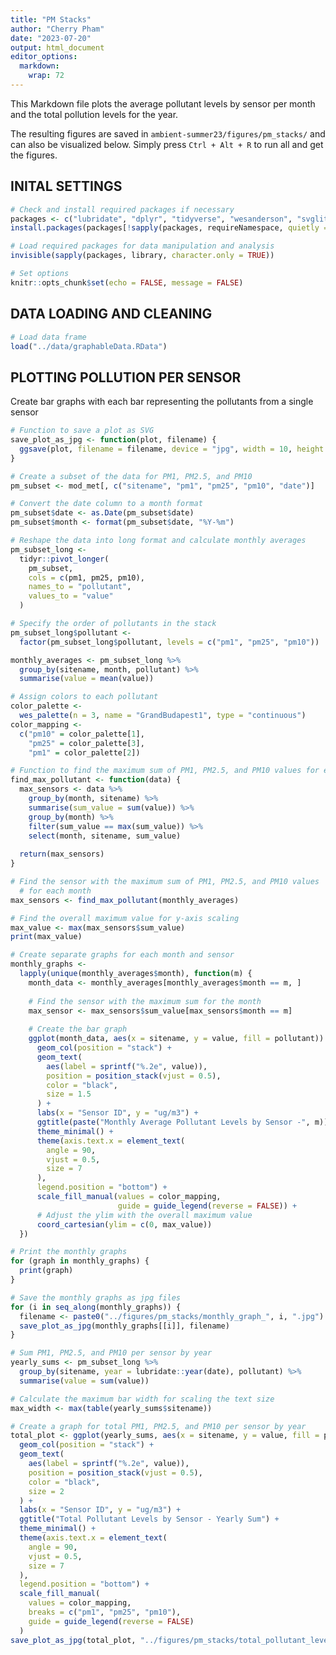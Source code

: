 ```yaml
---
title: "PM Stacks"
author: "Cherry Pham"
date: "2023-07-20"
output: html_document
editor_options: 
  markdown: 
    wrap: 72
---
```


This Markdown file plots the average pollutant levels by sensor per
month and the total pollution levels for the year.

The resulting figures are saved in `ambient-summer23/figures/pm_stacks/`
and can also be visualized below. Simply press `Ctrl + Alt + R` to run
all and get the figures.

## INITAL SETTINGS

```r
# Check and install required packages if necessary
packages <- c("lubridate", "dplyr", "tidyverse", "wesanderson", "svglite")
install.packages(packages[!sapply(packages, requireNamespace, quietly = TRUE)])

# Load required packages for data manipulation and analysis
invisible(sapply(packages, library, character.only = TRUE))

# Set options
knitr::opts_chunk$set(echo = FALSE, message = FALSE)
```

## DATA LOADING AND CLEANING

```r
# Load data frame
load("../data/graphableData.RData")
```

## PLOTTING POLLUTION PER SENSOR

Create bar graphs with each bar representing the pollutants from a
single sensor

```r
# Function to save a plot as SVG
save_plot_as_jpg <- function(plot, filename) {
  ggsave(plot, filename = filename, device = "jpg", width = 10, height = 6)
}

# Create a subset of the data for PM1, PM2.5, and PM10
pm_subset <- mod_met[, c("sitename", "pm1", "pm25", "pm10", "date")]

# Convert the date column to a month format
pm_subset$date <- as.Date(pm_subset$date)
pm_subset$month <- format(pm_subset$date, "%Y-%m")

# Reshape the data into long format and calculate monthly averages
pm_subset_long <-
  tidyr::pivot_longer(
    pm_subset,
    cols = c(pm1, pm25, pm10),
    names_to = "pollutant",
    values_to = "value"
  )

# Specify the order of pollutants in the stack
pm_subset_long$pollutant <-
  factor(pm_subset_long$pollutant, levels = c("pm1", "pm25", "pm10"))

monthly_averages <- pm_subset_long %>%
  group_by(sitename, month, pollutant) %>%
  summarise(value = mean(value))

# Assign colors to each pollutant
color_palette <-
  wes_palette(n = 3, name = "GrandBudapest1", type = "continuous")
color_mapping <-
  c("pm10" = color_palette[1],
    "pm25" = color_palette[3],
    "pm1" = color_palette[2])

# Function to find the maximum sum of PM1, PM2.5, and PM10 values for each month
find_max_pollutant <- function(data) {
  max_sensors <- data %>%
    group_by(month, sitename) %>%
    summarise(sum_value = sum(value)) %>%
    group_by(month) %>%
    filter(sum_value == max(sum_value)) %>%
    select(month, sitename, sum_value)
  
  return(max_sensors)
}

# Find the sensor with the maximum sum of PM1, PM2.5, and PM10 values
  # for each month
max_sensors <- find_max_pollutant(monthly_averages)

# Find the overall maximum value for y-axis scaling
max_value <- max(max_sensors$sum_value)
print(max_value)

# Create separate graphs for each month and sensor
monthly_graphs <-
  lapply(unique(monthly_averages$month), function(m) {
    month_data <- monthly_averages[monthly_averages$month == m, ]
    
    # Find the sensor with the maximum sum for the month
    max_sensor <- max_sensors$sum_value[max_sensors$month == m]
    
    # Create the bar graph
    ggplot(month_data, aes(x = sitename, y = value, fill = pollutant)) +
      geom_col(position = "stack") +
      geom_text(
        aes(label = sprintf("%.2e", value)),
        position = position_stack(vjust = 0.5),
        color = "black",
        size = 1.5
      ) +
      labs(x = "Sensor ID", y = "ug/m3") +
      ggtitle(paste("Monthly Average Pollutant Levels by Sensor -", m)) +
      theme_minimal() +
      theme(axis.text.x = element_text(
        angle = 90,
        vjust = 0.5,
        size = 7
      ),
      legend.position = "bottom") +
      scale_fill_manual(values = color_mapping,
                        guide = guide_legend(reverse = FALSE)) +
      # Adjust the ylim with the overall maximum value
      coord_cartesian(ylim = c(0, max_value))  
  })

# Print the monthly graphs
for (graph in monthly_graphs) {
  print(graph)
}

# Save the monthly graphs as jpg files
for (i in seq_along(monthly_graphs)) {
  filename <- paste0("../figures/pm_stacks/monthly_graph_", i, ".jpg")
  save_plot_as_jpg(monthly_graphs[[i]], filename)
}

# Sum PM1, PM2.5, and PM10 per sensor by year
yearly_sums <- pm_subset_long %>%
  group_by(sitename, year = lubridate::year(date), pollutant) %>%
  summarise(value = sum(value))

# Calculate the maximum bar width for scaling the text size
max_width <- max(table(yearly_sums$sitename))

# Create a graph for total PM1, PM2.5, and PM10 per sensor by year
total_plot <- ggplot(yearly_sums, aes(x = sitename, y = value, fill = pollutant)) +
  geom_col(position = "stack") +
  geom_text(
    aes(label = sprintf("%.2e", value)),
    position = position_stack(vjust = 0.5),
    color = "black",
    size = 2
  ) +
  labs(x = "Sensor ID", y = "ug/m3") +
  ggtitle("Total Pollutant Levels by Sensor - Yearly Sum") +
  theme_minimal() +
  theme(axis.text.x = element_text(
    angle = 90,
    vjust = 0.5,
    size = 7
  ),
  legend.position = "bottom") +
  scale_fill_manual(
    values = color_mapping,
    breaks = c("pm1", "pm25", "pm10"),
    guide = guide_legend(reverse = FALSE)
  )
save_plot_as_jpg(total_plot, "../figures/pm_stacks/total_pollutant_levels.jpg")
```

